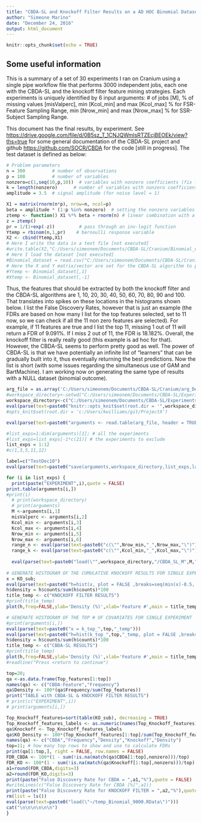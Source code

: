 ```yaml
---
title: "CBDA-SL and Knockoff Filter Results on a AD HOC Binomial Dataset - 9000 jobs"
author: "Simeone Marino"
date: "December 24, 2016"
output: html_document
---
```


```r
knitr::opts_chunk$set(echo = TRUE)
```

## Some useful information

This is a summary of a set of 30 experiments I ran on Cranium using a single pipe workflow file that performs 3000 independent jobs, each one with the CBDA-SL and the knockoff filter feature mining strategies.
Each experiments is uniquely identified by 6 input arguments: # of jobs [M], % of missing values [misValperc], min [Kcol_min] and max [Kcol_max] % for FSR-Feature Sampling Range, min [Nrow_min] and max [Nrow_max] % for SSR-Subject Sampling Range.

This document has the final results, by experiment. See <https://drive.google.com/file/d/0B5sz_T_1CNJQWmlsRTZEcjBEOEk/view?ths=true> for some general documentation of the CBDA-SL project and github <https://github.com/SOCR/CBDA> for the code [still in progress].
The test dataset is defined as below:

```r
# Problem parameters
n = 300          # number of observations
p = 100          # number of variables
nonzero=c(1,seq(10,p,10))  # variables with nonzero coefficients (fix location)
k = length(nonzero)      # number of variables with nonzero coefficients
amplitude = 3.5  # signal amplitude (for noise level = 1)

X1 = matrix(rnorm(n*p), nrow=n, ncol=p) 
beta = amplitude * (1:p %in% nonzero)  # setting the nonzero variables to 3.5
ztemp <- function() X1 %*% beta + rnorm(n) # linear combination with a bias
z = ztemp()
pr = 1/(1+exp(-z))         # pass through an inv-logit function
Ytemp = rbinom(n,1,pr)    # bernoulli response variable
X2 <- cbind(Ytemp,X1)
# Here I write the data in a text file [not executed]
#write.table(X2,"C:/Users/simeonem/Documents/CBDA-SL/Cranium/Binomial_dataset.txt",sep=",")
# Here I load the dataset [not executed]
#Binomial_dataset = read.csv("C:/Users/simeonem/Documents/CBDA-SL/Cranium/Binomial_dataset.txt",header = TRUE)
# Here the X and Y matrix/vector are set for the CBDA-SL algorithm to proceed [not executed]
#Ytemp <- Binomial_dataset[,1]
#Xtemp <- Binomial_dataset[,-1]
```

Thus, the features that should be extracted by both the knockoff filter and the CBDA-SL algorithms are 1, 10, 20, 30, 40, 50, 60, 70, 80, 90 and 100. That translates into spikes on these locations in the histograms shown below. I list the False Discovery Rates, however that is just an example (the FDRs are based on how many I list for the top features selected, set to 11 now, so we can check if all the 11 non zero features are selected). 
For example, if 11 features are true and I list the top 11, missing 1 out of 11 will return a FDR of 9.091%. If I miss 2 out of 11, the FDR is 18.182%.
Overall, the knockoff filter is really really good (this example is ad hoc for that). However, the CBDA-SL seems to perform pretty good as well. The power of CBDA-SL is that we have potentially an infinite list of "learners" that can be gradually built into it, thus eventually returning the best predictions. Now the list is short (with some issues regarding the simultaneous use of GAM and BartMachine).
I am working now on generating the same type of results with a NULL dataset (binomial outcome).

```r
arg_file = as.array('C:/Users/simeonem/Documents/CBDA-SL/Cranium/arg_Dec9.txt')
#workspace_directory<-setwd("C:/Users/simeonem/Documents/CBDA-SL/ExperimentsNov2016/KO/Dec5/")
workspace_directory<-c("C:/Users/simeonem/Documents/CBDA-SL/ExperimentsNov2016/Binomial9000/")
eval(parse(text=paste0("knitr::opts_knit$set(root.dir = '",workspace_directory,"')")))
#opts_knit$set(root.dir = 'c:/Users/kwilliams/git/ProjectX')

```
```r
eval(parse(text=paste0("arguments <- read.table(arg_file, header = TRUE)")))
```

```r
#list_exps=1:dim(arguments)[1]; # all the experiments
#list_exps=list_exps[-1*c(21)] # the experiments to exclude
list_exps = 1:12
#c(1,3,5,11,12)
```

```r
label=c("TestDec10")
eval(parse(text=paste0("save(arguments,workspace_directory,list_exps,label,file= \"~/temp_Binomial_9000.RData\")")))
```

```r
for (i in list_exps) {
  print(paste("EXPERIMENT",i),quote = FALSE)
print.table(arguments[i,])
#print(i)
  # print(workspace_directory)
  # print(arguments)
  M <-arguments[i,1]
  misValperc <- arguments[i,2]
  Kcol_min <- arguments[i,3]
  Kcol_max <- arguments[i,4]
  Nrow_min <- arguments[i,5]
  Nrow_max <- arguments[i,6]
  range_n <- eval(parse(text=paste0("c(\"",Nrow_min,"_",Nrow_max,"\")")))
  range_k <- eval(parse(text=paste0("c(\"",Kcol_min,"_",Kcol_max,"\")")))
  
  eval(parse(text=paste0("load(\"",workspace_directory,"/CBDA_SL_M",M,"_miss",misValperc,"_n",range_n,"_k",range_k,"_Light_",label,".RData\")")))
  
# GENERATE HISTOGRAM OF THE CUMULATIVE KNOCKOFF RESULTS FOR SINGLE EXPERIMENT
x = KO_sub;
eval(parse(text=paste0("h=hist(x, plot = FALSE ,breaks=seq(min(x)-0.5, max(x)+0.5, by=1))")))
h$density = h$counts/sum(h$counts)*100
title_temp <- c("KNOCKOFF FILTER RESULTS")
#print(title_temp)
plot(h,freq=FALSE,ylab='Density (%)',xlab='Feature #',main = title_temp,ylim=c(0,max(h$density)))

# GENERATE HISTOGRAM OF THE TOP # OF COVARIATES FOR SINGLE EXPERIMENT
#print(arguments[i,])
eval(parse(text=paste0("x = k_top_",top,"_temp")))
eval(parse(text=paste0("h=hist(k_top_",top,"_temp, plot = FALSE ,breaks=seq(min(k_top_",top,"_temp)-0.5, max(k_top_",top,"_temp)+0.5, by=1))")))
h$density = h$counts/sum(h$counts)*100
title_temp <- c("CBDA-SL RESULTS")
#print(title_temp)
plot(h,freq=FALSE,ylab='Density (%)',xlab='Feature #',main = title_temp,ylim=c(0,max(h$density)))
#readline("Press <return to continue")

top=20;
qa <-as.data.frame(Top_features[1:top])
names(qa) <- c("CBDA-Feature","Frequency")
qa$Density <- 100*(qa$Frequency/sum(Top_features))
print("TABLE with CBDA-SL & KNOCKOFF FILTER RESULTS")
# print(c("EXPERIMENT",i))
# print(arguments[i,])

Top_Knockoff_features=sort(table(KO_sub), decreasing = TRUE)
Top_Knockoff_features_labels <- as.numeric(names(Top_Knockoff_features)[1:top])
qa$Knockoff <- Top_Knockoff_features_labels
qa$KO_Density <- 100*(Top_Knockoff_features[1:top]/sum(Top_Knockoff_features))
names(qa) <- c("CBDA","Frequency","Density","Knockoff","Density")
top=11; # how many top rows to show and use to calculate FDRs
print(qa[1:top,], right = FALSE, row.names = FALSE)
FDR_CBDA <- 100*(1 - sum(!is.na(match(qa$CBDA[1:top],nonzero)))/top)
FDR_KO <- 100*(1 - sum(!is.na(match(qa$Knockoff[1:top],nonzero)))/top)
a1=round(FDR_CBDA,digits=3)
a2=round(FDR_KO,digits=3)
print(paste("False Discovery Rate for CBDA = ",a1,"%"),quote = FALSE)
#writeLines(c("False Discovery Rate for CBDA [%]",a1))
print(paste("False Discovery Rate for KNOCKOFF FILTER = ",a2,"%"),quote = FALSE)
rm(list = ls())
eval(parse(text=paste0("load(\"~/temp_Binomial_9000.RData\")")))
cat("\n\n\n\n\n\n")
}
```

